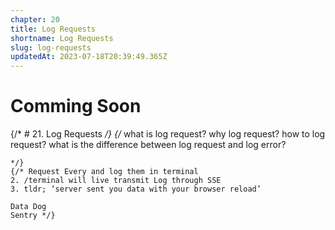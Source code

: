 ```yaml
---
chapter: 20
title: Log Requests
shortname: Log Requests
slug: log-requests
updatedAt: 2023-07-18T20:39:49.365Z
---
```

# Comming Soon

{/* # 21. Log Requests */}
    {/* 
        what is log request?
        why log request?
        how to log request?
        what is the difference between log request and log error?
        
    */}
    {/* Request Every and log them in terminal
    2. /terminal will live transmit Log through SSE
    3. tldr; ‘server sent you data with your browser reload’ 

    Data Dog
    Sentry */}